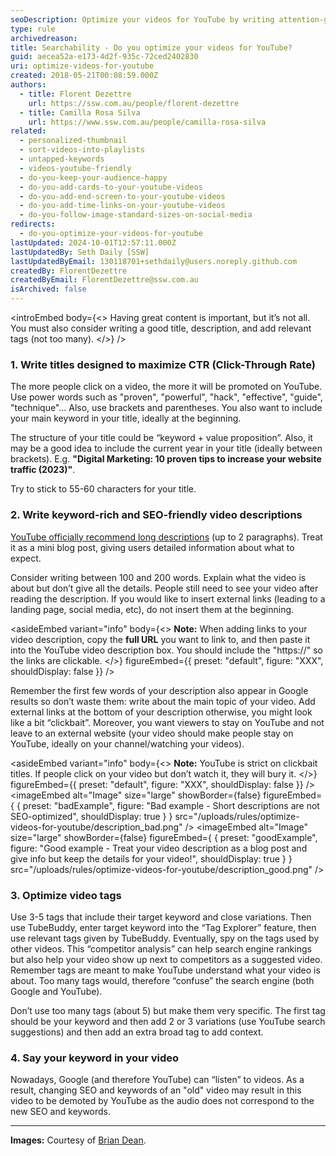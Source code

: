 ```yaml
---
seoDescription: Optimize your videos for YouTube by writing attention-grabbing titles that include your main keyword and value proposition.
type: rule
archivedreason:
title: Searchability - Do you optimize your videos for YouTube?
guid: aecea52a-e173-4d2f-935c-72ced2402830
uri: optimize-videos-for-youtube
created: 2018-05-21T00:08:59.000Z
authors:
  - title: Florent Dezettre
    url: https://ssw.com.au/people/florent-dezettre
  - title: Camilla Rosa Silva
    url: https://www.ssw.com.au/people/camilla-rosa-silva
related:
  - personalized-thumbnail
  - sort-videos-into-playlists
  - untapped-keywords
  - videos-youtube-friendly
  - do-you-keep-your-audience-happy
  - do-you-add-cards-to-your-youtube-videos
  - do-you-add-end-screen-to-your-youtube-videos
  - do-you-add-time-links-on-your-youtube-videos
  - do-you-follow-image-standard-sizes-on-social-media
redirects:
  - do-you-optimize-your-videos-for-youtube
lastUpdated: 2024-10-01T12:57:11.000Z
lastUpdatedBy: Seth Daily [SSW]
lastUpdatedByEmail: 130118701+sethdaily@users.noreply.github.com
createdBy: FlorentDezettre
createdByEmail: FlorentDezettre@ssw.com.au
isArchived: false
---
```


<introEmbed
  body={<>
Having great content is important, but it’s not all. You must also consider writing a good title, description, and add relevant tags (not too many).
  </>}
/>
### 1. Write titles designed to maximize CTR (Click-Through Rate)

The more people click on a video, the more it will be promoted on YouTube. Use power words such as "proven", "powerful", "hack", "effective", "guide", "technique"... Also, use brackets and parentheses. You also want to include your main keyword in your title, ideally at the beginning.

The structure of your title could be “keyword + value proposition”. Also, it may be a good idea to include the current year in your title (ideally between brackets).
E.g. **"Digital Marketing: 10 proven tips to increase your website traffic (2023)"**.

Try to stick to 55-60 characters for your title.

### 2. Write keyword-rich and SEO-friendly video descriptions

[YouTube officially recommend long descriptions](https://www.youtube.com/watch?v=gTrLniP5tSQ&feature=youtu.be) (up to 2 paragraphs). Treat it as a mini blog post, giving users detailed information about what to expect.

Consider writing between 100 and 200 words. Explain what the video is about but don’t give all the details. People still need to see your video after reading the description. If you would like to insert external links (leading to a landing page, social media, etc), do not insert them at the beginning.

<asideEmbed
  variant="info"
  body={<>
    **Note:** When adding links to your video description, copy the **full URL** you want to link to, and then paste it into the YouTube video description box. You should include the "https://" so the links are clickable.
  </>}
  figureEmbed={{
    preset: "default",
    figure: "XXX",
    shouldDisplay: false
  }}
/>

Remember the first few words of your description also appear in Google results so don’t waste them: write about the main topic of your video. Add external links at the bottom of your description otherwise, you might look like a bit “clickbait”. Moreover, you want viewers to stay on YouTube and not leave to an external website (your video should make people stay on YouTube, ideally on your channel/watching your videos).

<asideEmbed
  variant="info"
  body={<>
    **Note:** YouTube is strict on clickbait titles. If people click on your video but don’t watch it, they will bury it.
  </>}
  figureEmbed={{
    preset: "default",
    figure: "XXX",
    shouldDisplay: false
  }}
/>
<imageEmbed
  alt="Image"
  size="large"
  showBorder={false}
  figureEmbed={ {
    preset: "badExample",
    figure: "Bad example - Short descriptions are not SEO-optimized",
    shouldDisplay: true
  } }
  src="/uploads/rules/optimize-videos-for-youtube/description_bad.png"
/>
<imageEmbed
  alt="Image"
  size="large"
  showBorder={false}
  figureEmbed={ {
    preset: "goodExample",
    figure: "Good example - Treat your video description as a blog post and give info but keep the details for your video!",
    shouldDisplay: true
  } }
  src="/uploads/rules/optimize-videos-for-youtube/description_good.png"
/>

### 3. Optimize video tags

Use 3-5 tags that include their target keyword and close variations. Then use TubeBuddy, enter target keyword into the “Tag Explorer” feature, then use relevant tags given by TubeBuddy. Eventually, spy on the tags used by other videos. This “competitor analysis” can help search engine rankings but also help your video show up next to competitors as a suggested video. Remember tags are meant to make YouTube understand what your video is about. Too many tags would, therefore “confuse” the search engine (both Google and YouTube).

Don’t use too many tags (about 5) but make them very specific. The first tag should be your keyword and then add 2 or 3 variations (use YouTube search suggestions) and then add an extra broad tag to add context.

### 4. Say your keyword in your video

Nowadays, Google (and therefore YouTube) can “listen” to videos. As a result, changing SEO and keywords of an "old" video may result in this video to be demoted by YouTube as the audio does not correspond to the new SEO and keywords.

---

**Images:** Courtesy of [Brian Dean](https://backlinko.com/grow-youtube-channel).
